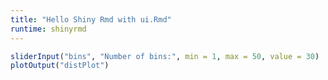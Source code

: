 ```yaml
---
title: "Hello Shiny Rmd with ui.Rmd"
runtime: shinyrmd
---
```


```r
sliderInput("bins", "Number of bins:", min = 1, max = 50, value = 30)
plotOutput("distPlot")
```
